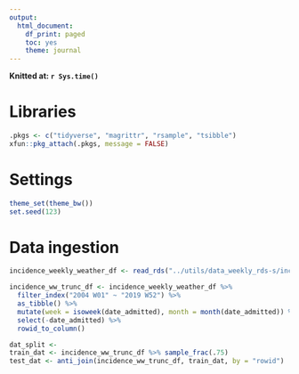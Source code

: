 ```yaml
---
output: 
  html_document:
    df_print: paged
    toc: yes
    theme: journal
---
```


**Knitted at: `r Sys.time()`**

# Libraries
```r
.pkgs <- c("tidyverse", "magrittr", "rsample", "tsibble")
xfun::pkg_attach(.pkgs, message = FALSE)
```

# Settings
```r
theme_set(theme_bw())
set.seed(123)
```

# Data ingestion
```r
incidence_weekly_weather_df <- read_rds("../utils/data_weekly_rds-s/incidence_weekly_weather_df.rds")

incidence_ww_trunc_df <- incidence_weekly_weather_df %>%
  filter_index("2004 W01" ~ "2019 W52") %>%
  as_tibble() %>%
  mutate(week = isoweek(date_admitted), month = month(date_admitted)) %>%
  select(-date_admitted) %>%
  rowid_to_column()

dat_split <- 
train_dat <- incidence_ww_trunc_df %>% sample_frac(.75)
test_dat <- anti_join(incidence_ww_trunc_df, train_dat, by = "rowid")
```
